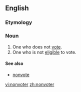 ==English==

===Etymology===
{{prefix|non|voter}}

===Noun===
{{en-noun}}

#One who does not [[vote]].
#One who is not [[eligible]] to vote.

====See also====
* [[nonvote]]

[[vi:nonvoter]]
[[zh:nonvoter]]